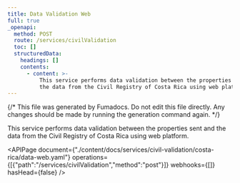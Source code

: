 ```yaml
---
title: Data Validation Web
full: true
_openapi:
  method: POST
  route: /services/civilValidation
  toc: []
  structuredData:
    headings: []
    contents:
      - content: >-
          This service performs data validation between the properties sent and
          the data from the Civil Registry of Costa Rica using web platform.
---
```


{/* This file was generated by Fumadocs. Do not edit this file directly. Any changes should be made by running the generation command again. */}

This service performs data validation between the properties sent and the data from the Civil Registry of Costa Rica using web platform.

<APIPage document={"./content/docs/services/civil-validation/costa-rica/data-web.yaml"} operations={[{"path":"/services/civilValidation","method":"post"}]} webhooks={[]} hasHead={false} />